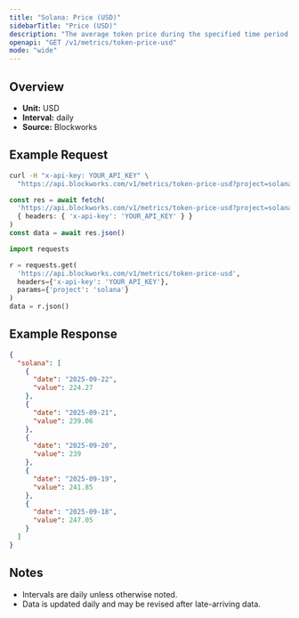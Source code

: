```yaml
---
title: "Solana: Price (USD)"
sidebarTitle: "Price (USD)"
description: "The average token price during the specified time period for the native asset of that chain."
openapi: "GET /v1/metrics/token-price-usd"
mode: "wide"
---
```


## Overview

- **Unit:** USD
- **Interval:** daily
- **Source:** Blockworks

## Example Request

<CodeGroup>

```bash cURL
curl -H "x-api-key: YOUR_API_KEY" \
  "https://api.blockworks.com/v1/metrics/token-price-usd?project=solana"
```

```typescript TypeScript
const res = await fetch(
  'https://api.blockworks.com/v1/metrics/token-price-usd?project=solana',
  { headers: { 'x-api-key': 'YOUR_API_KEY' } }
)
const data = await res.json()
```

```python Python
import requests

r = requests.get(
  'https://api.blockworks.com/v1/metrics/token-price-usd',
  headers={'x-api-key': 'YOUR_API_KEY'},
  params={'project': 'solana'}
)
data = r.json()
```

</CodeGroup>

## Example Response

```json
{
  "solana": [
    {
      "date": "2025-09-22",
      "value": 224.27
    },
    {
      "date": "2025-09-21",
      "value": 239.06
    },
    {
      "date": "2025-09-20",
      "value": 239
    },
    {
      "date": "2025-09-19",
      "value": 241.85
    },
    {
      "date": "2025-09-18",
      "value": 247.05
    }
  ]
}
```

## Notes
- Intervals are daily unless otherwise noted.
- Data is updated daily and may be revised after late-arriving data.
